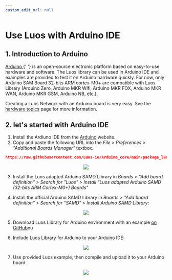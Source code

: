 ```yaml
---
custom_edit_url: null
---
```



# Use Luos with Arduino IDE

## 1. Introduction to Arduino

<p>
  <a href="https://www.arduino.cc/" target="_blank">
    Arduino
    <IconExternalLink width="10" />
  </a>{' '}
  is an open-source electronic platform based on easy-to-use hardware and
  software. The Luos library can be used in Arduino IDE and examples are
  provided to test it on Arduino hardware quickly. For now, only Arduino SAM
  Board 32-bits ARM cortex-M0+ are compatible with Luos Library (Arduino Zero,
  Arduino MKR Wifi, Arduino MKR FOX, Arduino MKR WAN, Arduino MKR GSM, Arduino
  NB, etc.).
</p>

Creating a Luos Network with an Arduino board is very easy. See the [hardware topics](/docs/hardware-consideration) page for more information.

## 2. let's started with Arduino IDE

1.  Install the Ardiuno IDE from the <a href="https://www.arduino.cc/" target="_blank">Arduino<IconExternalLink width="10"></IconExternalLink></a> website.
2.  Copy and paste the following URL into the _File > Preferences > "Additional Boards Manager"_ textbox.

```json
https://raw.githubusercontent.com/Luos-io/Arduino_core/main/package_luos_index.json
```

<div align="center">
  <Image src="/img/arduino_board_luos_preferences.png" />
</div>

3.  Install the Luos adapted Arduino SAMD Library in _Boards > "Add board definition" > Search for "Luos" > Install "Luos adapted Arduino SAMD (32-bits ARM Cortex-M0+) Boards"_

4.  Install the official Arduino SAMD Library in _Boards > "Add board definition" > Search for "SAMD" > Install Arduino SAMD Library_:

<div align="center">
  <Image src="/img/arduino_Luos_board.png" />
</div>

5.  Download Luos Library for Arduino environment with an example <a href="https://github.com/Luos-io/Luos/releases" target="_blank">on GitHub<IconExternalLink width="10"></IconExternalLink></a>ou

6.  Include Luos Library for Arduino to your Arduino IDE:

<div align="center">
  <Image src="/img/arduino_include_library.png" />
</div>

7.  Use provided Luos example, then compile and upload it to your Arduino board:

<div align="center">
  <Image src="/img/arduino_Luos_example.png" />
</div>
